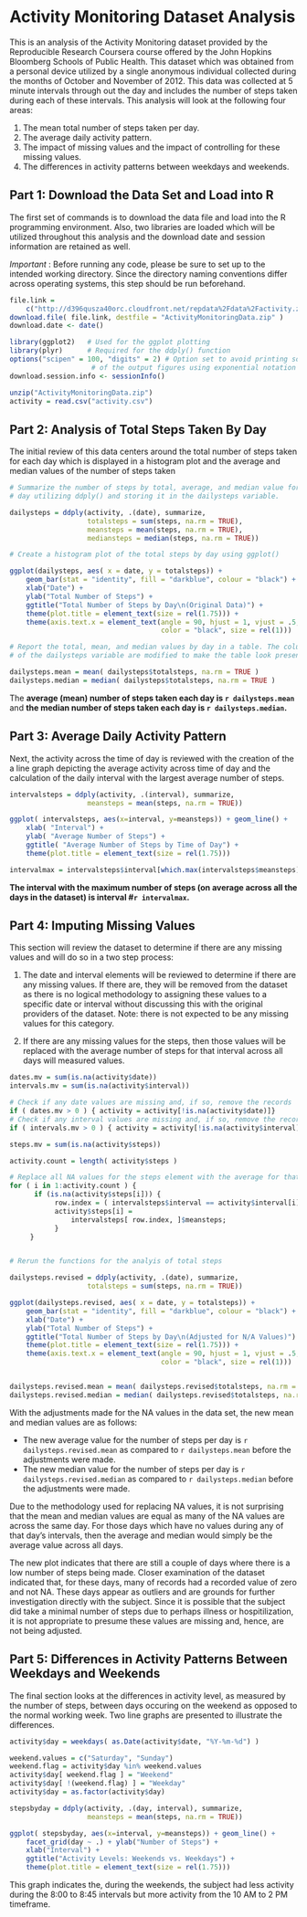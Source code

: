 # Activity Monitoring Dataset Analysis

This is an analysis of the Activity Monitoring dataset provided by the Reproducible Research Coursera course offered by the John Hopkins Bloomberg Schools of Public Health. This dataset which was obtained from a personal device utilized by a single anonymous individual collected during the months of October and November of 2012. This data was collected at 5 minute intervals through out the day and includes the number of steps taken during each of these intervals. This analysis will look at the following four areas:

1. The mean total number of steps taken per day.
2. The average daily activity pattern.
3. The impact of missing values and the impact of controlling for these missing values.
4. The differences in activity patterns between weekdays and weekends.

## Part 1: Download the Data Set and Load into R

The first set of commands is to download the data file and load into the R programming environment. Also, two libraries are loaded which will be utilized throughout this analysis and the download date and session information are retained as well.

*Important* : Before running any code, please be sure to set up to the intended working directory. Since the directory naming conventions differ across operating systems, this step should be run beforehand.

```r

file.link = 
    c("http://d396qusza40orc.cloudfront.net/repdata%2Fdata%2Factivity.zip") ;
download.file( file.link, destfile = "ActivityMonitoringData.zip" )
download.date <- date()

library(ggplot2)   # Used for the ggplot plotting
library(plyr)      # Required for the ddply() function
options("scipen" = 100, "digits" = 2) # Option set to avoid printing some of
                    # of the output figures using exponential notation
download.session.info <- sessionInfo()

unzip("ActivityMonitoringData.zip")
activity = read.csv("activity.csv")

```

## Part 2: Analysis of Total Steps Taken By Day

The initial review of this data centers around the total number of steps taken for each day which is displayed in a histogram plot and the average and median values of the number of steps taken  

```r

# Summarize the number of steps by total, average, and median value for each
# day utilizing ddply() and storing it in the dailysteps variable.

dailysteps = ddply(activity, .(date), summarize, 
                   totalsteps = sum(steps, na.rm = TRUE),
                   meansteps = mean(steps, na.rm = TRUE),
                   mediansteps = median(steps, na.rm = TRUE))

# Create a histogram plot of the total steps by day using ggplot()

ggplot(dailysteps, aes( x = date, y = totalsteps)) + 
    geom_bar(stat = "identity", fill = "darkblue", colour = "black") + 
    xlab("Date") + 
    ylab("Total Number of Steps") + 
    ggtitle("Total Number of Steps by Day\n(Original Data)") +
    theme(plot.title = element_text(size = rel(1.75))) +
    theme(axis.text.x = element_text(angle = 90, hjust = 1, vjust = .5,
                                     color = "black", size = rel(1)))

# Report the total, mean, and median values by day in a table. The column names
# of the dailysteps variable are modified to make the table look presentable.

dailysteps.mean = mean( dailysteps$totalsteps, na.rm = TRUE )
dailysteps.median = median( dailysteps$totalsteps, na.rm = TRUE )
```

The **average (mean) number of steps taken each day is ```r dailysteps.mean```** and **the median number of steps taken each day is ```r dailysteps.median```.**

## Part 3: Average Daily Activity Pattern

Next, the activity across the time of day is reviewed with the creation of the a line graph depicting the average activity across time of day and the calculation of the daily interval with the largest average number of steps.

```r

intervalsteps = ddply(activity, .(interval), summarize, 
                   meansteps = mean(steps, na.rm = TRUE))

ggplot( intervalsteps, aes(x=interval, y=meansteps)) + geom_line() +
    xlab( "Interval") + 
    ylab( "Average Number of Steps") +
    ggtitle( "Average Number of Steps by Time of Day") + 
    theme(plot.title = element_text(size = rel(1.75)))

intervalmax = intervalsteps$interval[which.max(intervalsteps$meansteps)]        
```

**The interval with the maximum number of steps (on average across all the days in the dataset) is interval #```r intervalmax```.**

## Part 4: Imputing Missing Values

This section will review the dataset to determine if there are any missing values and will do so in a two step process:

1. The date and interval elements will be reviewed to determine if there are any missing values. If there are, they will be removed from the dataset as there is no logical methodology to assigning these values to a specific date or interval without discussing this with the original providers of the dataset. Note: there is not expected to be any missing values for this category.

2. If there are any missing values for the steps, then those values will be replaced with the average number of steps for that interval across all days will measured values.

```r

dates.mv = sum(is.na(activity$date))
intervals.mv = sum(is.na(activity$interval))

# Check if any date values are missing and, if so, remove the records
if ( dates.mv > 0 ) { activity = activity[!is.na(activity$date)]}
# Check if any interval values are missing and, if so, remove the records
if ( intervals.mv > 0 ) { activity = activity[!is.na(activity$interval)]}

steps.mv = sum(is.na(activity$steps))

activity.count = length( activity$steps )

# Replace all NA values for the steps element with the average for that interval
for ( i in 1:activity.count ) {
      if (is.na(activity$steps[i])) {
           row.index = ( intervalsteps$interval == activity$interval[i] );
           activity$steps[i] = 
               intervalsteps[ row.index, ]$meansteps;
           }
     }


# Rerun the functions for the analyis of total steps

dailysteps.revised = ddply(activity, .(date), summarize, 
                   totalsteps = sum(steps, na.rm = TRUE))

ggplot(dailysteps.revised, aes( x = date, y = totalsteps)) + 
    geom_bar(stat = "identity", fill = "darkblue", colour = "black") + 
    xlab("Date") + 
    ylab("Total Number of Steps") + 
    ggtitle("Total Number of Steps by Day\n(Adjusted for N/A Values)") +
    theme(plot.title = element_text(size = rel(1.75))) +
    theme(axis.text.x = element_text(angle = 90, hjust = 1, vjust = .5,
                                     color = "black", size = rel(1)))


dailysteps.revised.mean = mean( dailysteps.revised$totalsteps, na.rm = TRUE )
dailysteps.revised.median = median( dailysteps.revised$totalsteps, na.rm = TRUE)
```

With the adjustments made for the NA values in the data set, the new mean and median values are as follows:

- The new average value for the number of steps per day is ```r dailysteps.revised.mean``` as compared to ```r dailysteps.mean``` before the adjustments were made.
- The new median value for the number of steps per day is ```r dailysteps.revised.median``` as compared to ```r dailysteps.median``` before the adjustments were made.

Due to the methodology used for replacing NA values, it is not surprising that the mean and median values are equal as many of the NA values are across the same day. For those days which have no values during any of that day's intervals, then the average and median would simply be the average value across all days.

The new plot indicates that there are still a couple of days where there is a low number of steps being made. Closer examination of the dataset indicated that, for these days, many of records had a recorded value of zero and not NA. These days appear as outliers and are grounds for further investigation directly with the subject. Since it is possible that the subject did take a minimal number of steps due to perhaps illness or hospitilization, it is not appropriate to presume these values are missing and, hence, are not being adjusted.


## Part 5: Differences in Activity Patterns Between Weekdays and Weekends

The final section looks at the differences in activity level, as measured by the number of steps, between days occuring on the weekend as opposed to the normal working week. Two line graphs are presented to illustrate the differences.


``` r

activity$day = weekdays( as.Date(activity$date, "%Y-%m-%d") )

weekend.values = c("Saturday", "Sunday")
weekend.flag = activity$day %in% weekend.values
activity$day[ weekend.flag ] = "Weekend"
activity$day[ !(weekend.flag) ] = "Weekday"
activity$day = as.factor(activity$day)

stepsbyday = ddply(activity, .(day, interval), summarize, 
                   meansteps = mean(steps, na.rm = TRUE))

ggplot( stepsbyday, aes(x=interval, y=meansteps)) + geom_line() +
    facet_grid(day ~ .) + ylab("Number of Steps") +
    xlab("Interval") +
    ggtitle("Activity Levels: Weekends vs. Weekdays") + 
    theme(plot.title = element_text(size = rel(1.75)))
```    

This graph indicates the, during the weekends, the subject had less activity during the 8:00 to 8:45 intervals but more activity from the 10 AM to 2 PM timeframe. 
